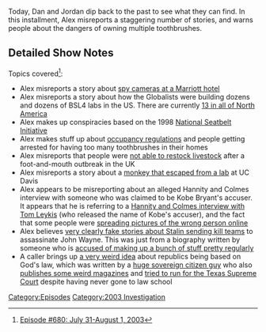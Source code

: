 {{DEFAULTSORT:
    #_EPISODE_0680:July 31-August 1, 2003
}}{{Episode
    | title             = July 31-August 1, 2003
    | caption           = [https://knowledgefight.libsyn.com/680-july-31-august-1-2003 Listen to this episode on Libsyn]
    | episodeNumber     = 680
    | length            = 01:18:20
    | airDate           = May 13, 2022
    | coverageStartDate = July 31, 2003
    | coverageEndDate   = August 1, 2003
    | episodeType       = [[:Category:2003 Investigation|2003 Investigation]]
    | previousEpisode   = [[679: May 9, 2022]]
    | nextEpisode       = [[681: May 8, 2022]]
}}

{{Stub}}

Today, Dan and Jordan dip back to the past to see what they can find.  In this installment, Alex misreports a staggering number of stories, and warns people about the dangers of owning multiple toothbrushes.

==Detailed Show Notes==

Topics covered<ref>[https://knowledgefight.com/research/2022/5/12/episode-680-july-31-august-1-2003 Episode #680: July 31-August 1, 2003]</ref>:

*Alex misreports a story about [https://www.cleveland19.com/story/949002/ohio-man-sues-over-camera-in-hotel-room/ spy cameras at a Marriott hotel]
*Alex misreports a story about how the Globalists were building dozens and dozens of BSL4 labs in the US. There are currently [https://theconversation.com/fifty-nine-labs-around-world-handle-the-deadliest-pathogens-only-a-quarter-score-high-on-safety-161777%20 13 in all of North America]
*Alex makes up conspiracies based on the 1998 [https://rosap.ntl.bts.gov/view/dot/13465 National Seatbelt Initiative]
*Alex makes stuff up about [https://www.hud.gov/sites/documents/DOC_7780.PDF occupancy regulations] and people getting arrested for having too many toothbrushes in their homes
*Alex misreports that people were [https://www.legislation.gov.uk/uksi/2006/183/pdfs/uksiem_20060183_en.pdf not able to restock livestock] after a foot-and-mouth outbreak in the UK
*Alex misreports a story about a [https://www.ph.ucla.edu/epi/bioter/monkeyescapedavis.html monkey that escaped from a lab] at UC Davis
*Alex appears to be misreporting about an alleged Hannity and Colmes interview with someone who was claimed to be Kobe Bryant's accuser. It appears that he is referring to a [https://www.foxnews.com/story/equal-before-proven-guilty Hannity and Colmes interview with Tom Leykis] (who released the name of Kobe's accuser), and the fact that some people were [https://www.madjacksports.com/forum/showthread.php?104216-Woman-wrongly-identified spreading pictures of the wrong person online]
*Alex believes [https://www.military.com/undertheradar/2018/02/16/how-john-wayne-got-rid-kgb-agents-hired-kill-him.html very clearly fake stories about Stalin sending kill teams] to assassinate John Wayne. This was just from a biography written by someone who is [https://www.theguardian.com/books/2010/jul/25/michael-munn-biographer-interview-tim-adams accused of making up a bunch of stuff pretty regularly]
*A caller brings up [http://thematrixhasyou.org/13th-amendment/13th-amendment-missing.html a very weird idea] about republics being based on God's law, which was written by a [https://www.macaonline.net/wp-content/uploads/2019/05/MACA_Sovereign_Citizen_2019.original.1558455673.pdf huge sovereign citizen guy] who also [https://web.archive.org/web/20021003080942/http://antishyster.com/PDF/113pdf/113web10.pdf publishes some weird magazines] and [https://www.dmagazine.com/publications/d-magazine/1992/july/street-talk/ tried to run for the Texas Supreme Court] despite having never gone to law school

[[Category:Episodes]]
[[Category:2003 Investigation]]